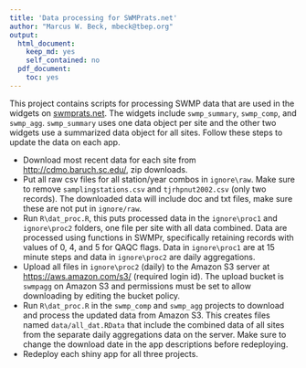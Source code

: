 ```yaml
---
title: 'Data processing for SWMPrats.net'
author: "Marcus W. Beck, mbeck@tbep.org"
output:
  html_document:
    keep_md: yes
    self_contained: no
  pdf_document:
    toc: yes
---
```


This project contains scripts for processing SWMP data that are used in the widgets on [swmprats.net](http://swmprats.net/). The widgets include `swmp_summary`, `swmp_comp`, and `swmp_agg`.  `swmp_summary` uses one data object per site and the other two widgets use a summarized data object for all sites.  Follow these steps to update the data on each app. 

* Download most recent data for each site from [http://cdmo.baruch.sc.edu/](http://cdmo.baruch.sc.edu/), zip downloads.
* Put all raw csv files for all station/year combos in `ignore\raw`. Make sure to remove `samplingstations.csv` and `tjrhpnut2002.csv` (only two records).  The downloaded data will include doc and txt files, make sure these are not put in `ignore/raw`. 
* Run `R\dat_proc.R`, this puts processed data in the `ignore\proc1` and `ignore\proc2` folders, one file per site with all data combined.  Data are processed using functions in SWMPr, specifically retaining records with values of 0, 4, and 5 for QAQC flags.  Data in `ignore\proc1` are at 15 minute steps and data in `ignore\proc2` are daily aggregations.
* Upload all files in `ignore\proc2` (daily) to the Amazon S3 server at [https://aws.amazon.com/s3/](https://aws.amazon.com/s3/].) (required login id).  The upload bucket is `swmpagg` on Amazon S3 and permissions must be set to allow downloading by editing the bucket policy.
* Run `R\dat_proc.R` in the `swmp_comp` and `swmp_agg` projects to download and process the updated data from Amazon S3.  This creates files named `data/all_dat.RData` that include the combined data of all sites from the separate daily aggregations data on the server.  Make sure to change the download date in the app descriptions before redeploying.
* Redeploy each shiny app for all three projects.


